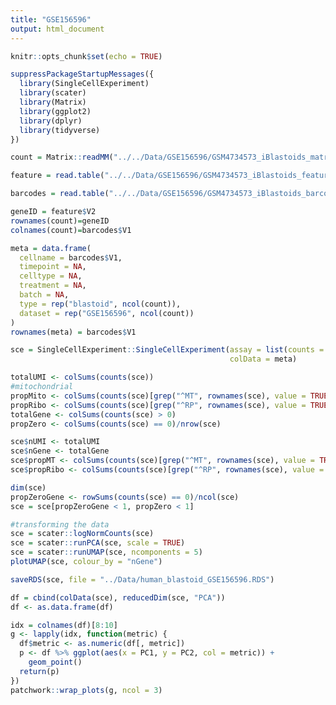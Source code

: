 ---
title: "GSE156596"
output: html_document
---

```{r setup, include=FALSE}
knitr::opts_chunk$set(echo = TRUE)
```

```{r}
suppressPackageStartupMessages({
  library(SingleCellExperiment)
  library(scater)
  library(Matrix)
  library(ggplot2)
  library(dplyr)
  library(tidyverse)
})
```

```{r}
count = Matrix::readMM("../../Data/GSE156596/GSM4734573_iBlastoids_matrix.mtx")

feature = read.table("../../Data/GSE156596/GSM4734573_iBlastoids_features.tsv", sep = '\t', header = FALSE)

barcodes = read.table("../../Data/GSE156596/GSM4734573_iBlastoids_barcodes.tsv", sep = '\t', header = FALSE)

geneID = feature$V2
rownames(count)=geneID
colnames(count)=barcodes$V1

meta = data.frame(
  cellname = barcodes$V1,
  timepoint = NA,
  celltype = NA,
  treatment = NA,
  batch = NA,
  type = rep("blastoid", ncol(count)),
  dataset = rep("GSE156596", ncol(count))
)
rownames(meta) = barcodes$V1

sce = SingleCellExperiment::SingleCellExperiment(assay = list(counts = count),
                                                 colData = meta)
```

```{r}
totalUMI <- colSums(counts(sce))
#mitochondrial
propMito <- colSums(counts(sce)[grep("^MT", rownames(sce), value = TRUE), ])/totalUMI
propRibo <- colSums(counts(sce)[grep("^RP", rownames(sce), value = TRUE), ])/totalUMI
totalGene <- colSums(counts(sce) > 0)
propZero <- colSums(counts(sce) == 0)/nrow(sce)

sce$nUMI <- totalUMI
sce$nGene <- totalGene
sce$propMT <- colSums(counts(sce)[grep("^MT", rownames(sce), value = TRUE), ])/totalUMI
sce$propRibo <- colSums(counts(sce)[grep("^RP", rownames(sce), value = TRUE), ])/totalUMI

dim(sce)
propZeroGene <- rowSums(counts(sce) == 0)/ncol(sce)
sce = sce[propZeroGene < 1, propZero < 1]

#transforming the data
sce = scater::logNormCounts(sce)
sce = scater::runPCA(sce, scale = TRUE)
sce = scater::runUMAP(sce, ncomponents = 5)
plotUMAP(sce, colour_by = "nGene")

saveRDS(sce, file = "../Data/human_blastoid_GSE156596.RDS")
```

```{r}
df = cbind(colData(sce), reducedDim(sce, "PCA"))
df <- as.data.frame(df)

idx = colnames(df)[8:10]
g <- lapply(idx, function(metric) {
  df$metric <- as.numeric(df[, metric])
  p <- df %>% ggplot(aes(x = PC1, y = PC2, col = metric)) +
    geom_point() 
  return(p)
})
patchwork::wrap_plots(g, ncol = 3)
```


